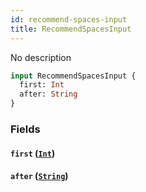 ```yaml
---
id: recommend-spaces-input
title: RecommendSpacesInput
---
```



No description

```graphql
input RecommendSpacesInput {
  first: Int
  after: String
}
```


### Fields

#### `first` ([`Int`](../../references/scalars/int))




#### `after` ([`String`](../../references/scalars/string))






